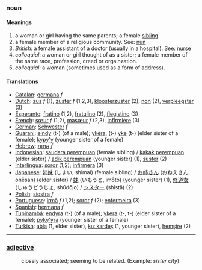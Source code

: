=== noun ===

==== Meanings ====
# a woman or girl having the same parents; a female [[sibling]].
# a female member of a religious community. See: [[nun]]
# ''British'': a female assistant of a doctor (usually in a hospital). See: [[nurse]]
#''colloquial'': a woman or girl thought of as a sister; a female member of the same race, profession, creed or orgainzation.
#''colloquial'': a woman (sometimes used as a form of address).

==== Translations ====
*[[Catalan]]: [[germana]] ''f''
*[[Dutch]]: [[zus]] ''f'' (1), [[zuster]] ''f'' (1,2,3), [[kloosterzuster]] (2), [[non]] (2), [[verpleegster]] (3)
*[[Esperanto]]: [[fratino]] (1,2), [[fratulino]] (2), [[flegistino]] (3)
*[[French]]: [[sœur]] ''f'' (1,2), [[masœur]] ''f'' (2,3), [[infirmière]] (3)
*[[German]]: [[Schwester]] ''f''
*[[Guarani]]: [[eindy]] (t-) (of a male); [[ykéra]], (t-) [[yke]] (t-) (elder sister of a female); [[kypy'y]] (younger sister of a female)
*[[Hebrew]]: [[אחות]] ''f''
*[[Indonesian]]: [[saudara perempuan]] (female sibling) / [[kakak perempuan]] (elder sister) / [[adik perempuan]] (younger sister) (1), [[suster]] (2)
*[[Interlingua]]: [[soror]] (1,2); [[infirmera]] (3)
*[[Japanese]]: [[姉妹]] (しまい, shimai) (female sibling) / [[お姉さん]] (おねえさん, onēsan) (elder sister) / [[妹]] (いもうと, imōto) (younger sister) (1), [[修道女]] (しゅうどうじょ, shūdōjo) / [[シスター]] (shistā) (2)
*[[Polish]]: [[siostra]] ''f''
*[[Portuguese]]: [[irmã]] ''f'' (1,2); [[soror]] ''f'' (2); [[enfermeira]] (3)
*[[Spanish]]: [[hermana]] ''f''
*[[Tupinambá]]: [[endyra]] (t-) (of a male); [[ykera]] (t-, t-) (elder sister of a female); [[pyky'yra]] (younger sister of a female)
*[[Turkish]]: [[abla]] (1, elder sister), [[kız kardeş]] (1, younger sister), [[hemşire]] (2)

----
===[[adjective]]===
:closely associated; seeming to be related. (Example: ''sister city'')